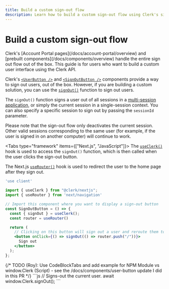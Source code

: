 ```yaml
---
title: Build a custom sign-out flow
description: Learn how to build a custom sign-out flow using Clerk's signOut() function.
---
```


# Build a custom sign-out flow

<Callout type="danger">
  Clerk's [Account Portal pages](/docs/account-portal/overview) and [prebuilt components](/docs/components/overview) handle the entire sign out flow out of the box. This guide is for users who want to build a custom user interface using the Clerk API. 
</Callout>

Clerk's [`<UserButton />`](/docs/components/user/user-button) and [`<SignOutButton />`](/docs/components/unstyled/sign-out-button) components provide a way to sign out users, out of the box. However, if you are building a custom solution, you can use the [`signOut()`](/docs/references/javascript/clerk/clerk#sign-out) function to sign out users. 

The `signOut()` function signs a user out of all sessions in a [multi-session application](/docs/custom-flows/multi-session-applications), or simply the current session in a single-session context. You can also specify a specific session to sign out by passing the `sessionId` parameter.

Please note that the sign-out flow only deactivates the current session. Other valid sessions corresponding to the same user (for example, if the user is signed in on another computer) will continue to work.

<Tabs type="framework" items={["Next.js", "JavaScript"]}>
<Tab>
The [`useClerk()`](/docs/references/react/use-clerk) hook is used to access the `signOut()` function, which is then called when the user clicks the sign-out button.

The Next.js [`useRouter()`](https://nextjs.org/docs/api-reference/next/router#userouter) hook is used to redirect the user to the home page after they sign out.
```jsx
'use client'

import { useClerk } from "@clerk/nextjs";
import { useRouter } from 'next/navigation'

// Import this component where you want to display a sign-out button
const SignOutButton = () => {
  const { signOut } = useClerk();
  const router = useRouter()

  return (
    // Clicking on this button will sign out a user and reroute them to the "/" (home) page.
    <button onClick={() => signOut(() => router.push("/"))}>
      Sign out
    </button>
  );
};
```
</Tab>

<Tab>
{/* TODO (Roy): Use CodeBlockTabs and add example for NPM Module vs window.Clerk (Script) - see the /docs/components/user-button update I did in this PR */}
```js
// Signs-out the current user.
await window.Clerk.signOut();
```
</Tab>
</Tabs>